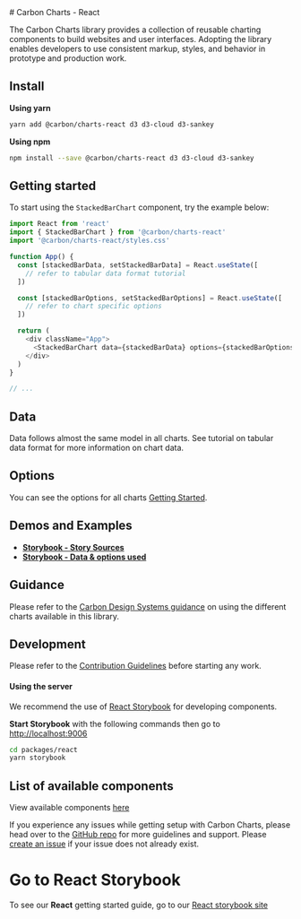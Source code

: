 
<Meta title="Docs/Getting Started/React" />
# Carbon Charts - React

The Carbon Charts library provides a collection of reusable charting components to
build websites and user interfaces. Adopting the library enables developers to use
consistent markup, styles, and behavior in prototype and production work.

## Install

**Using yarn**
```bash
yarn add @carbon/charts-react d3 d3-cloud d3-sankey
```

**Using npm**
```bash
npm install --save @carbon/charts-react d3 d3-cloud d3-sankey
```

## Getting started
To start using the `StackedBarChart` component, try the example below:

```ts
import React from 'react'
import { StackedBarChart } from '@carbon/charts-react'
import '@carbon/charts-react/styles.css'

function App() {
  const [stackedBarData, setStackedBarData] = React.useState([
    // refer to tabular data format tutorial
  ])

  const [stackedBarOptions, setStackedBarOptions] = React.useState([
    // refer to chart specific options
  ])

  return (
    <div className="App">
      <StackedBarChart data={stackedBarData} options={stackedBarOptions} />
    </div>
  )
}

// ...
```

## Data
Data follows almost the same model in all charts.
See tutorial on tabular data format for more information on chart data.

## Options

You can see the options for all charts
[Getting Started](https://charts.carbondesignsystem.com/documentation/modules/interfaces.html).

## Demos and Examples
+ **[Storybook - Story Sources](https://github.com/carbon-design-system/carbon-charts/tree/master/packages/react/src/stories)**
+ **[Storybook - Data & options used](https://github.com/carbon-design-system/carbon-charts/tree/master/packages/core/src/demo)**

## Guidance

Please refer to the
[Carbon Design Systems guidance](https://www.carbondesignsystem.com/data-visualization/chart-types)
on using the different charts available in this library.

## Development
Please refer to the
[Contribution Guidelines](https://github.com/carbon-design-system/carbon-charts/blob/master/.github/CONTRIBUTING.md)
before starting any work.

#### Using the server
We recommend the use of [React Storybook](https://github.com/storybookjs/storybook/tree/next/app/charts-react)
for developing components.

**Start Storybook** with the following commands then go to [http://localhost:9006](http://localhost:9006)
```bash
cd packages/react
yarn storybook
```

## List of available components
View available components [here](https://github.com/carbon-design-system/carbon-charts#component-status)

If you experience any issues while getting setup with Carbon Charts, please head over to
the [GitHub repo](https://github.com/carbon-design-system/carbon-charts)
for more guidelines and support.
Please [create an issue](https://github.com/carbon-design-system/carbon-charts/issues)
if your issue does not already exist.

# Go to React Storybook
To see our **React** getting started guide, go to our [React storybook site](https://charts.carbondesignsystem.com/react/?path=/docs/docs-getting-started-react--docs)
